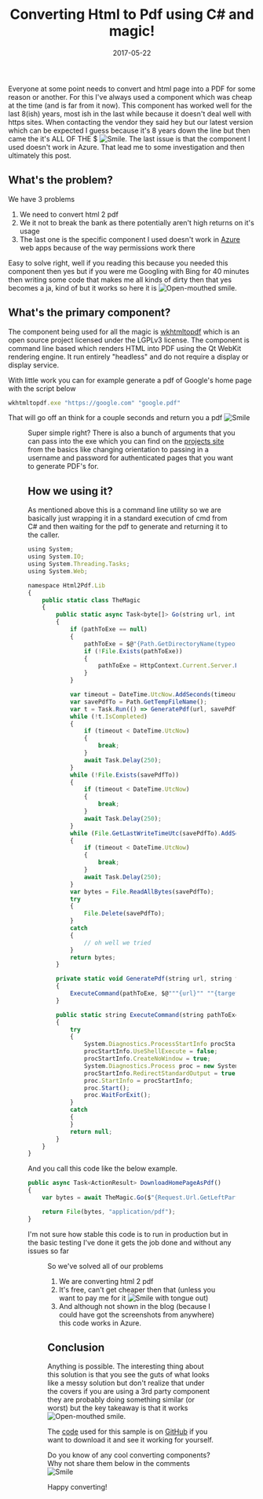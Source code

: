 ﻿---
title: 'Converting Html to Pdf using C# and magic!'
date: 2017-05-22
tags: ['Azure', 'Just Coding', 'GitHub Projects', 'Pdf-to-Html']
draft: false
summary: 'Everyone at some point needs to convert and html page into a PDF for some reason or another. For this I''ve always used a component which was cheap at the time (and is far from it now). This component has worked well for the last 8(ish) years, most ish in the last while because it doesn''t deal well with https sites. When contacting the vendor they said hey but our latest version which can be expected I guess because it''s 8 years down the line but then came the it''s ALL OF THE $ . The last issue is that the component I used doesn''t work in Azure. That lead me to some investigation and then ultimately this post.'
---


Everyone at some point needs to convert and html page into a PDF for some reason or another. For this I've always used a component which was cheap at the time (and is far from it now). This component has worked well for the last 8(ish) years, most ish in the last while because it doesn't deal well with https sites. When contacting the vendor they said hey but our latest version which can be expected I guess because it's 8 years down the line but then came the it's ALL OF THE $ ![Smile](https://gordonbeeming.com/images/emoticons/smile.svg). The last issue is that the component I used doesn't work in Azure. That lead me to some investigation and then ultimately this post.
 
## What's the problem?
 
We have 3 problems 
 
1. We need to convert html 2 pdf
2. We it not to break the bank as there potentially aren't high returns on it's usage
3. The last one is the specific component I used doesn't work in [Azure](https://go.beeming.net/1jyem8b) web apps because of the way permissions work there

Easy to solve right, well if you reading this because you needed this component then yes but if you were me Googling with Bing for 40 minutes then writing some code that makes me all kinds of dirty then that yes becomes a ja, kind of but it works so here it is ![Open-mouthed smile](https://gordonbeeming.com/images/emoticons/open-mouthed-smile.svg).
 
## What's the primary component?
 
The component being used for all the magic is [wkhtmltopdf](https://wkhtmltopdf.org/) which is an open source project licensed under the LGPLv3 license. The component is command line based which renders HTML into PDF using the Qt WebKit rendering engine. It run entirely "headless" and do not require a display or display service.
 
With little work you can for example generate a pdf of Google's home page with the script below


```javascript
wkhtmltopdf.exe "https://google.com" "google.pdf"
```


That will go off an think for a couple seconds and return you a pdf ![Smile](https://gordonbeeming.com/images/emoticons/smile.svg)
 
<Figure key="/images/fefb7f78c98a488d8523b530d999e313.png" src="/images/fefb7f78c98a488d8523b530d999e313.png" alt="PDF generated from Google homepage using wkhtmltopdf" width="0" height="0" caption="Sample PDF of Google homepage created by wkhtmltopdf" />
 
Super simple right? There is also a bunch of arguments that you can pass into the exe which you can find on the [projects site](https://wkhtmltopdf.org/usage/wkhtmltopdf.txt) from the basics like changing orientation to passing in a username and password for authenticated pages that you want to generate PDF's for.
 
## How we using it?
 
As mentioned above this is a command line utility so we are basically just wrapping it in a standard execution of cmd from C# and then waiting for the pdf to generate and returning it to the caller.


```javascript
using System;
using System.IO;
using System.Threading.Tasks;
using System.Web;

namespace Html2Pdf.Lib
{
    public static class TheMagic
    {
        public static async Task<byte[]> Go(string url, int timeoutInSeconds = 30, string pathToExe = null)
        {
            if (pathToExe == null)
            {
                pathToExe = $@"{Path.GetDirectoryName(typeof(TheMagic).Assembly.Location)}\wkhtmltopdf.exe";
                if (!File.Exists(pathToExe))
                {
                    pathToExe = HttpContext.Current.Server.MapPath("~/bin/wkhtmltopdf.exe");
                }
            }

            var timeout = DateTime.UtcNow.AddSeconds(timeoutInSeconds);
            var savePdfTo = Path.GetTempFileName();
            var t = Task.Run(() => GeneratePdf(url, savePdfTo, pathToExe));
            while (!t.IsCompleted)
            {
                if (timeout < DateTime.UtcNow)
                {
                    break;
                }
                await Task.Delay(250);
            }
            while (!File.Exists(savePdfTo))
            {
                if (timeout < DateTime.UtcNow)
                {
                    break;
                }
                await Task.Delay(250);
            }
            while (File.GetLastWriteTimeUtc(savePdfTo).AddSeconds(2) >= DateTime.UtcNow)
            {
                if (timeout < DateTime.UtcNow)
                {
                    break;
                }
                await Task.Delay(250);
            }
            var bytes = File.ReadAllBytes(savePdfTo);
            try
            {
                File.Delete(savePdfTo);
            }
            catch
            {
                // oh well we tried
            }
            return bytes;
        }

        private static void GeneratePdf(string url, string targetLocation, string pathToExe)
        {
            ExecuteCommand(pathToExe, $@"""{url}"" ""{targetLocation}""");
        }

        public static string ExecuteCommand(string pathToExe, string args)
        {
            try
            {
                System.Diagnostics.ProcessStartInfo procStartInfo = new System.Diagnostics.ProcessStartInfo(pathToExe, args);
                procStartInfo.UseShellExecute = false;
                procStartInfo.CreateNoWindow = true;
                System.Diagnostics.Process proc = new System.Diagnostics.Process();
                procStartInfo.RedirectStandardOutput = true;
                proc.StartInfo = procStartInfo;
                proc.Start();
                proc.WaitForExit();
            }
            catch
            {
            }
            return null;
        }
    }
}
```


And you call this code like the below example.


```javascript
public async Task<ActionResult> DownloadHomePageAsPdf()
{
    var bytes = await TheMagic.Go($"{Request.Url.GetLeftPart(UriPartial.Authority)}/Home");

    return File(bytes, "application/pdf");
}
```


I'm not sure how stable this code is to run in production but in the basic testing I've done it gets the job done and without any issues so far
 
<Figure key="/images/f12c9e84888f4bb682d0ca6b6c59a081.png" src="/images/f12c9e84888f4bb682d0ca6b6c59a081.png" alt="Sample PDF generated by the C# code" width="0" height="0" caption="Example PDF generated by the C# wrapper for wkhtmltopdf" />
 
So we've solved all of our problems
 
1. We are converting html 2 pdf
2. It's free, can't get cheaper then that (unless you want to pay me for it ![Smile with tongue out](https://gordonbeeming.com/images/emoticons/smile-with-tongue-out.svg))
3. And although not shown in the blog (because I could have got the screenshots from anywhere) this code works in Azure.

## Conclusion
 
Anything is possible. The interesting thing about this solution is that you see the guts of what looks like a messy solution but don't realize that under the covers if you are using a 3rd party component they are probably doing something similar (or worst) but the key takeaway is that it works ![Open-mouthed smile](https://gordonbeeming.com/images/emoticons/open-mouthed-smile.svg). 
 
The [code](https://go.beeming.net/2q4E50H) used for this sample is on [GitHub](https://go.beeming.net/1PnPzPb) if you want to download it and see it working for yourself.
 
Do you know of any cool converting components? Why not share them below in the comments ![Smile](https://gordonbeeming.com/images/emoticons/smile.svg)
 
Happy converting!

